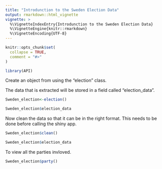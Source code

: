```yaml
---
title: "Introdunction to the Sweden Election Data"
output: rmarkdown::html_vignette
vignette: >
  %\VignetteIndexEntry{Introdunction to the Sweden Election Data}
  %\VignetteEngine{knitr::rmarkdown}
  %\VignetteEncoding{UTF-8}
---
```


```r
knitr::opts_chunk$set(
  collapse = TRUE,
  comment = "#>"
)
```

```r
library(API)
```

Create an object from using the "election" class.

The data that is extracted will be stored in a field called "election_data".

```r
Sweden_election<-election()

Sweden_election$election_data
```

Now clean the data so that it can be in the right format. This needs to be done before calling the shiny app.

```r
Sweden_election$clean()

Sweden_election$election_data
```

To view all the parties invloved.

```r
Sweden_election$party()
```
